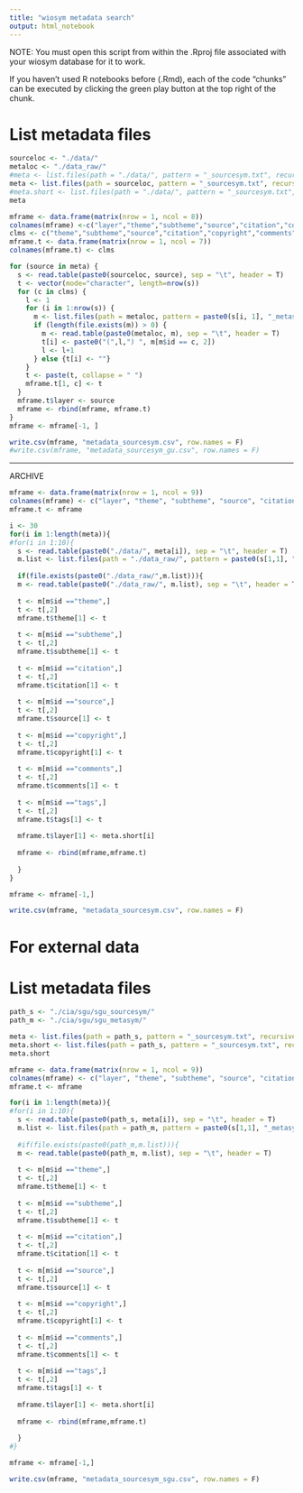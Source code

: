 ```yaml
---
title: "wiosym metadata search"
output: html_notebook
---
```


NOTE: You must open this script from within the .Rproj file associated with your wiosym database for it to work.

If you haven't used R notebooks before (.Rmd), each of the code "chunks" can be executed by clicking the green play 
button at the top right of the chunk.

# List metadata files
```r
sourceloc <- "./data/"
metaloc <- "./data_raw/"
#meta <- list.files(path = "./data/", pattern = "_sourcesym.txt", recursive = T)
meta <- list.files(path = sourceloc, pattern = "_sourcesym.txt", recursive = T)
#meta.short <- list.files(path = "./data/", pattern = "_sourcesym.txt", recursive = TRUE, full.names = F)
meta
```

```r
mframe <- data.frame(matrix(nrow = 1, ncol = 8))
colnames(mframe) <-c("layer","theme","subtheme","source","citation","copyright","comments","tags")
clms <- c("theme","subtheme","source","citation","copyright","comments","tags")
mframe.t <- data.frame(matrix(nrow = 1, ncol = 7))
colnames(mframe.t) <- clms

for (source in meta) {
  s <- read.table(paste0(sourceloc, source), sep = "\t", header = T)
  t <- vector(mode="character", length=nrow(s))
  for (c in clms) {
    l <- 1
    for (i in 1:nrow(s)) {
      m <- list.files(path = metaloc, pattern = paste0(s[i, 1], "_metasym.txt"), recursive = T)
      if (length(file.exists(m)) > 0) {
        m <- read.table(paste0(metaloc, m), sep = "\t", header = T)
        t[i] <- paste0("(",l,") ", m[m$id == c, 2])
        l <- l+1
      } else {t[i] <- ""}
    }
    t <- paste(t, collapse = " ")
    mframe.t[1, c] <- t
  }
  mframe.t$layer <- source
  mframe <- rbind(mframe, mframe.t)
}
mframe <- mframe[-1, ]
```

```r
write.csv(mframe, "metadata_sourcesym.csv", row.names = F)
#write.csv(mframe, "metadata_sourcesym_gu.csv", row.names = F)
```

*********************
ARCHIVE

```r
mframe <- data.frame(matrix(nrow = 1, ncol = 9))
colnames(mframe) <- c("layer", "theme", "subtheme", "source", "citation", "copyright", "comments", "tags", "details")
mframe.t <- mframe

i <- 30
for(i in 1:length(meta)){
#for(i in 1:10){
  s <- read.table(paste0("./data/", meta[i]), sep = "\t", header = T)
  m.list <- list.files(path = "./data_raw/", pattern = paste0(s[1,1], "_metasym.txt"), recursive = TRUE)
  
  if(file.exists(paste0("./data_raw/",m.list))){
  m <- read.table(paste0("./data_raw/", m.list), sep = "\t", header = T)
  
  t <- m[m$id =="theme",]
  t <- t[,2]
  mframe.t$theme[1] <- t
  
  t <- m[m$id =="subtheme",]
  t <- t[,2]
  mframe.t$subtheme[1] <- t
  
  t <- m[m$id =="citation",]
  t <- t[,2]
  mframe.t$citation[1] <- t
  
  t <- m[m$id =="source",]
  t <- t[,2]
  mframe.t$source[1] <- t
  
  t <- m[m$id =="copyright",]
  t <- t[,2]
  mframe.t$copyright[1] <- t
  
  t <- m[m$id =="comments",]
  t <- t[,2]
  mframe.t$comments[1] <- t
  
  t <- m[m$id =="tags",]
  t <- t[,2]
  mframe.t$tags[1] <- t
  
  mframe.t$layer[1] <- meta.short[i]
  
  mframe <- rbind(mframe,mframe.t)
  
  }
}

mframe <- mframe[-1,]
```

```r
write.csv(mframe, "metadata_sourcesym.csv", row.names = F)
```

# For external data
# List metadata files
```r
path_s <- "./cia/sgu/sgu_sourcesym/"
path_m <- "./cia/sgu/sgu_metasym/"

meta <- list.files(path = path_s, pattern = "_sourcesym.txt", recursive = T)
meta.short <- list.files(path = path_s, pattern = "_sourcesym.txt", recursive = TRUE, full.names = F)
meta.short
```

```r
mframe <- data.frame(matrix(nrow = 1, ncol = 9))
colnames(mframe) <- c("layer", "theme", "subtheme", "source", "citation", "copyright", "comments", "tags", "details")
mframe.t <- mframe

for(i in 1:length(meta)){
#for(i in 1:10){
  s <- read.table(paste0(path_s, meta[i]), sep = "\t", header = T)
  m.list <- list.files(path = path_m, pattern = paste0(s[1,1], "_metasym.txt"), recursive = TRUE)
  
  #if(file.exists(paste0(path_m,m.list))){
  m <- read.table(paste0(path_m, m.list), sep = "\t", header = T)
  
  t <- m[m$id =="theme",]
  t <- t[,2]
  mframe.t$theme[1] <- t
  
  t <- m[m$id =="subtheme",]
  t <- t[,2]
  mframe.t$subtheme[1] <- t
  
  t <- m[m$id =="citation",]
  t <- t[,2]
  mframe.t$citation[1] <- t
  
  t <- m[m$id =="source",]
  t <- t[,2]
  mframe.t$source[1] <- t
  
  t <- m[m$id =="copyright",]
  t <- t[,2]
  mframe.t$copyright[1] <- t
  
  t <- m[m$id =="comments",]
  t <- t[,2]
  mframe.t$comments[1] <- t
  
  t <- m[m$id =="tags",]
  t <- t[,2]
  mframe.t$tags[1] <- t
  
  mframe.t$layer[1] <- meta.short[i]
  
  mframe <- rbind(mframe,mframe.t)
  
  }
#} 

mframe <- mframe[-1,]

```

```r
write.csv(mframe, "metadata_sourcesym_sgu.csv", row.names = F)
```
